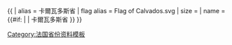 {{ {{{1<noinclude>|country showdata</noinclude>}}}
| alias = 卡爾瓦多斯省
| flag alias = Flag of Calvados.svg
| size = {{{size|}}}
| name = {{#if: {{{name|}}} | {{{name|}}} | 卡爾瓦多斯省 }}
}}<noinclude>
[[Category:法国省份资料模板]]
</noinclude>